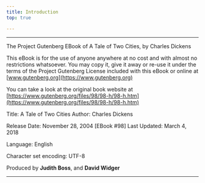 ```yaml
---
title: Introduction
top: true

---
```



---
The Project Gutenberg EBook of A Tale of Two Cities, by Charles Dickens

This eBook is for the use of anyone anywhere at no cost and with
almost no restrictions whatsoever.  You may copy it, give it away or
re-use it under the terms of the Project Gutenberg License included
with this eBook or online at [www.gutenberg.org](https://www.gutenberg.org)


You can take a look at the original book website at [https://www.gutenberg.org/files/98/98-h/98-h.htm](https://www.gutenberg.org/files/98/98-h/98-h.htm)

Title: A Tale of Two Cities
Author: Charles Dickens

Release Date: November 28, 2004 [EBook #98]
Last Updated: March 4, 2018

Language: English

Character set encoding: UTF-8


Produced by **Judith Boss**, and **David Widger**

---
